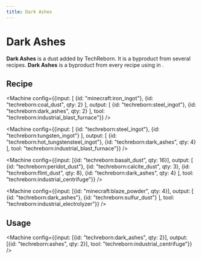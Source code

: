 ```yaml
---
title: Dark Ashes
---
```


<ItemImage file="dark_ashes" alt="Dark Ashes" size="200" />

# Dark Ashes

**Dark Ashes** is a dust added by TechReborn. It is a byproduct from several recipes. **Dark Ashes** is a byproduct from every recipe using <McItem slug="minecraft:tnt"/> in <McItem slug="techreborn:implosion_compressor"/>.

## Recipe

<CraftingTable recipe="input techreborn:small_pile_of_dark_ashes techreborn:small_pile_of_dark_ashes air input techreborn:small_pile_of_dark_ashes techreborn:small_pile_of_dark_ashes air input air air air output techreborn:dark_ashes"/>

<Machine config={{input: [
  {id: "minecraft:iron_ingot"},
  {id: "techreborn:coal_dust", qty: 2}
], output: [
  {id: "techreborn:steel_ingot"},
  {id: "techreborn:dark_ashes", qty: 2}
], tool: "techreborn:industrial_blast_furnace"}} />

<Machine config={{input: [
  {id: "techreborn:steel_ingot"},
  {id: "techreborn:tungsten_ingot"}
], output: [
  {id: "techreborn:hot_tungstensteel_ingot"},
  {id: "techreborn:dark_ashes", qty: 4}
], tool: "techreborn:industrial_blast_furnace"}} />

<Machine config={{input: [{id: "techreborn:basalt_dust", qty: 16}], output: [
  {id: "techreborn:peridot_dust"},
  {id: "techreborn:calcite_dust", qty: 3},
  {id: "techreborn:flint_dust", qty: 8},
  {id: "techreborn:dark_ashes", qty: 4}
], tool: "techreborn:industrial_centrifuge"}} />

<Machine config={{input: [{id: "minecraft:blaze_powder", qty: 4}], output: [
  {id: "techreborn:dark_ashes"},
  {id: "techreborn:sulfur_dust"}
], tool: "techreborn:industrial_electrolyzer"}} />

## Usage

<CraftingTable recipe="input air air air input air techreborn:dark_ashes air input air air air output techreborn:small_pile_of_dark_ashes,4"/>

<Machine config={{input: [{id: "techreborn:dark_ashes", qty: 2}], output: [{id: "techreborn:ashes", qty: 2}], tool: "techreborn:industrial_centrifuge"}} />
